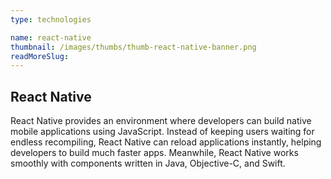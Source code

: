 ```yaml
---
type: technologies

name: react-native
thumbnail: /images/thumbs/thumb-react-native-banner.png
readMoreSlug:
---
```


## React Native

React Native provides an environment where developers can build native mobile applications using JavaScript. Instead of keeping users waiting for endless recompiling, React Native can reload applications instantly, helping developers to build much faster apps. Meanwhile, React Native works smoothly with components written in Java, Objective-C, and Swift.
